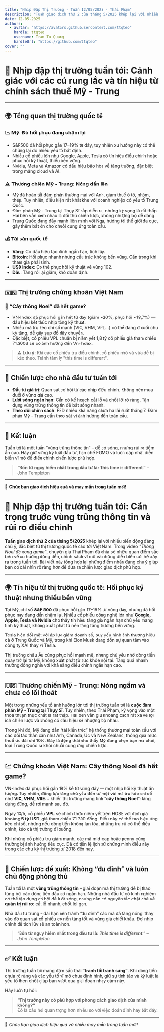 ```yaml
---
title: "Nhịp Đập Thị Trường - Tuần 12/05/2025 - Thái Phạm"
description: "Tuần giao dịch thứ 2 của tháng 5/2025 khép lại với nhiều biến động khó lường từ thị trường quốc tế đến thị trường Việt Nam. Bài viết này tổng hợp các phân tích từ Thái Phạm, giúp bạn nhận diện cơ hội và rủi ro, đồng thời đưa ra góc nhìn chiến lược cho tuần mới."
date: 12-05-2025
authors:
  - avatar: "https://avatars.githubusercontent.com/ttqteo"
    handle: ttqteo
    username: Tran Tu Quang
    handleUrl: "https://github.com/ttqteo"
cover: ""
---
```


# 🧭 Nhịp đập thị trường tuần tới: Cảnh giác với các cú rung lắc và tín hiệu từ chính sách thuế Mỹ - Trung

---

## 🌍 Tổng quan thị trường quốc tế

### 📉 Mỹ: Đà hồi phục đang chậm lại

- S&P500 đã hồi phục gần 17–19% từ đáy, tuy nhiên xu hướng này có thể chững lại do nhiều yếu tố bất định.
- Nhiều cổ phiếu lớn như Google, Apple, Tesla có tín hiệu điều chỉnh hoặc phục hồi kỹ thuật, thiếu bền vững.
- Nvidia, Meta và Amazon có dấu hiệu bão hòa về tăng trưởng, đặc biệt trong mảng cloud và AI.

### ⚠️ Thương chiến Mỹ - Trung: Nóng dần lên

- Mỹ đã hoàn tất đàm phán thương mại với Anh, giảm thuế ô tô, nhôm, thép. Tuy nhiên, điều kiện rất khắt khe với doanh nghiệp có yếu tố Trung Quốc.
- Đàm phán Mỹ - Trung tại Thụy Sĩ sắp diễn ra, nhưng kỳ vọng là rất thấp. Hai bên vẫn xem nhau là đối thủ chiến lược, không nhượng bộ dễ dàng.
- Trung Quốc đang đẩy mạnh liên minh với Nga, hướng tới thế giới đa cực, gây thêm bất ổn cho chuỗi cung ứng toàn cầu.

### 💰 Tài sản quốc tế

- **Vàng**: Có dấu hiệu tạo đỉnh ngắn hạn, tích lũy.
- **Bitcoin**: Hồi phục nhanh nhưng cấu trúc không bền vững. Cẩn trọng khi tham gia phái sinh.
- **USD Index**: Có thể phục hồi kỹ thuật về vùng 102.
- **Dầu**: Tăng rồi lại giảm, khó đoán định.

---

## 🇻🇳 Thị trường chứng khoán Việt Nam

### 🎄 “Cây thông Noel” đã hết game?

- VN-Index đã phục hồi gần hết từ đáy (giảm ~20%, phục hồi ~18,7%) — dấu hiệu kết thúc nhịp tăng kỹ thuật.
- Nhiều mã trụ kéo chỉ số mạnh (VIC, VHM, VPL...) có thể đang ở cuối chu kỳ tăng, dễ gây sụp đổ dây chuyền.
- Đặc biệt, cổ phiếu VPL chuẩn bị niêm yết 1,8 tỷ cổ phiếu giá tham chiếu 71.300đ sẽ có ảnh hưởng đến Vn-Index.

> ⚠️ **Lưu ý**: Khi các cổ phiếu trụ điều chỉnh, cổ phiếu nhỏ và vừa dễ bị kéo theo. Tránh tâm lý "this time is different".

---

## 🧠 Chiến lược cho nhà đầu tư tuần tới

- **Đầu tư giá trị**: Quan sát cơ hội từ các nhịp điều chỉnh. Không nên mua đuổi ở vùng giá cao.
- **Lướt sóng ngắn hạn**: Cần có kế hoạch cắt lỗ và chốt lời rõ ràng. Tận dụng vùng trũng thông tin để bắt sóng nhanh.
- **Theo dõi chính sách**: FED nhiều khả năng chưa hạ lãi suất tháng 7. Đàm phán Mỹ - Trung cần theo sát vì ảnh hưởng đến toàn cầu.

---

## 📌 Kết luận

Tuần tới là một tuần “vùng trũng thông tin” – dễ có sóng, nhưng rủi ro tiềm ẩn cao. Hãy giữ vững kỷ luật đầu tư, hạn chế FOMO và luôn cập nhật diễn biến vĩ mô để điều chỉnh chiến lược phù hợp.

> **“Bốn từ nguy hiểm nhất trong đầu tư là: This time is different.”** – John Templeton

---

🎯 **Chúc bạn giao dịch hiệu quả và may mắn trong tuần mới!**

# 🧭 Nhịp đập thị trường tuần tới: Cẩn trọng trước vùng trũng thông tin và rủi ro điều chỉnh

**Tuần giao dịch thứ 2 của tháng 5/2025** khép lại với nhiều biến động đáng chú ý, đặc biệt từ thị trường quốc tế cho tới Việt Nam. Trong video *“Thông Noel đã xong game”*, chuyên gia Thái Phạm đã chia sẻ nhiều quan điểm sắc bén về xu hướng dòng tiền, chính sách vĩ mô và những diễn biến có thể xảy ra trong tuần tới. Bài viết này tổng hợp lại những điểm nhấn đáng chú ý giúp bạn có cái nhìn rõ ràng hơn để đưa ra chiến lược giao dịch phù hợp.

---

## 🌍 Tín hiệu từ thị trường quốc tế: Hồi phục kỹ thuật nhưng thiếu bền vững

Tại Mỹ, chỉ số **S&P 500** đã phục hồi gần 17–19% từ vùng đáy, nhưng đà hồi phục này đang dần chậm lại. Nhiều cổ phiếu công nghệ lớn như **Google, Apple, Tesla và Nvidia** cho thấy tín hiệu tăng giá ngắn hạn chủ yếu mang tính kỹ thuật, không xuất phát từ nền tảng tăng trưởng bền vững. 

Tesla hiện đối mặt với áp lực giảm doanh số, suy yếu hình ảnh thương hiệu cả ở Trung Quốc và Mỹ, trong khi Elon Musk đang dồn sự quan tâm vào công ty XAI thay vì Tesla.

Thị trường châu Âu cũng phục hồi mạnh mẽ, nhưng chủ yếu nhờ dòng tiền quay trở lại từ Mỹ, không xuất phát từ sức khỏe nội tại. Tăng quá nhanh thường đồng nghĩa với khả năng điều chỉnh ngắn hạn cao.

---

## 🇺🇸 Thương chiến Mỹ - Trung: Nóng ngầm và chưa có lối thoát

Một trong những yếu tố ảnh hưởng lớn tới thị trường tuần tới là **cuộc đàm phán Mỹ - Trung tại Thụy Sĩ**. Tuy nhiên, theo Thái Phạm, kỳ vọng vào một thỏa thuận thực chất là rất thấp. Hai bên vẫn giữ khoảng cách rất xa về lợi ích chiến lược và không có dấu hiệu sẽ nhượng bộ nhau.

Trong khi đó, Mỹ đang dần “tái kiến trúc” hệ thống thương mại toàn cầu với các đối tác thân cận như Anh, Canada, Úc và New Zealand, thông qua mức thuế ưu đãi chỉ 10%. Đây là động thái cho thấy Mỹ đang chọn bạn mà chơi, loại Trung Quốc ra khỏi chuỗi cung ứng chiến lược.

---

## 💹 Chứng khoán Việt Nam: Cây thông Noel đã hết game?

VN-Index đã phục hồi gần 18% kể từ vùng đáy — một nhịp hồi kỹ thuật ấn tượng. Tuy nhiên, động lực tăng chủ yếu đến từ một vài mã trụ kéo chỉ số như **VIC, VHM, VRE…** khiến thị trường mang tính “**cây thông Noel**”: tăng dựng đứng, dễ rơi mạnh sau đó.

Ngày 13/5, cổ phiếu **VPL** sẽ chính thức niêm yết trên HOSE với định giá khoảng **5 tỷ USD**, giá tham chiếu 71.300 đồng. Điều này có thể tạo hiệu ứng kéo chỉ số, nhưng nếu dòng tiền không lan tỏa, những trụ cũ có thể điều chỉnh, kéo cả thị trường đi xuống.

Khi những cổ phiếu trụ giảm mạnh, các mã mid-cap hoặc penny cũng thường bị ảnh hưởng tiêu cực. Đã có tiền lệ lịch sử chứng minh điều này trong các chu kỳ thị trường từ 2018 đến nay.

---

## 🧠 Chiến lược đề xuất: Không “đu đỉnh” và luôn chủ động phòng thủ

Tuần tới là một **vùng trũng thông tin** – giai đoạn mà thị trường dễ bị thao túng bởi các dòng tiền đầu cơ ngắn hạn. Những nhà đầu tư có kinh nghiệm có thể tận dụng cơ hội để lướt sóng, nhưng cần có nguyên tắc chặt chẽ về **quản trị rủi ro**: cắt lỗ nhanh, chốt lời gọn.

Nhà đầu tư trung – dài hạn nên tránh “đu đỉnh” các mã đã tăng nóng, thay vào đó quan sát cổ phiếu có nền tảng tốt và vùng giá chiết khấu. Đợi nhịp chỉnh để tích lũy sẽ an toàn hơn.

> “**Bốn từ nguy hiểm nhất trong đầu tư là: _This time is different._**” – *John Templeton*

---

## ✅ Kết luận

Thị trường tuần tới mang đậm sắc thái **“tranh tối tranh sáng”**. Khi dòng tiền chưa rõ ràng và các yếu tố vĩ mô chưa định hình, giữ sự tỉnh táo và kỷ luật là yếu tố then chốt giúp bạn vượt qua giai đoạn nhạy cảm này.

Hãy luôn tự hỏi:  
> **“Thị trường này có phù hợp với phong cách giao dịch của mình không?”**  
Đó là câu hỏi quan trọng hơn nhiều so với việc đoán đỉnh hay bắt đáy.

---

🎯 *Chúc bạn giao dịch hiệu quả và nhiều may mắn trong tuần mới!*

